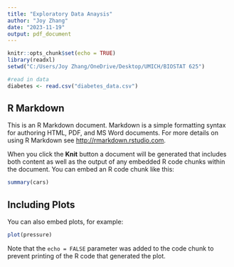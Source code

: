 ```yaml
---
title: "Exploratory Data Anaysis"
author: "Joy Zhang"
date: "2023-11-19"
output: pdf_document
---
```


```r
knitr::opts_chunk$set(echo = TRUE)
library(readxl)
setwd("C:/Users/Joy Zhang/OneDrive/Desktop/UMICH/BIOSTAT 625")

#read in data
diabetes <- read.csv("diabetes_data.csv")
```

## R Markdown

This is an R Markdown document. Markdown is a simple formatting syntax for authoring HTML, PDF, and MS Word documents. For more details on using R Markdown see <http://rmarkdown.rstudio.com>.

When you click the **Knit** button a document will be generated that includes both content as well as the output of any embedded R code chunks within the document. You can embed an R code chunk like this:

```r
summary(cars)
```

## Including Plots

You can also embed plots, for example:

```r
plot(pressure)
```

Note that the `echo = FALSE` parameter was added to the code chunk to prevent printing of the R code that generated the plot.
